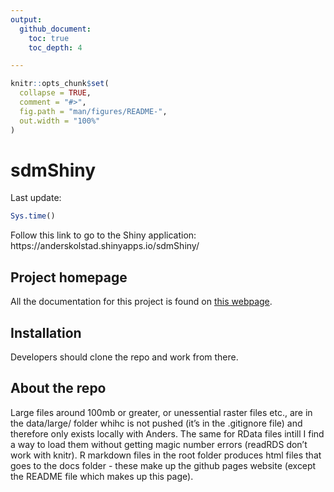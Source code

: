 ```yaml
---
output:
  github_document:
    toc: true
    toc_depth: 4

---
```


<!-- README.md is generated from README.Rmd. Please edit that file -->

```r
knitr::opts_chunk$set(
  collapse = TRUE,
  comment = "#>",
  fig.path = "man/figures/README-",
  out.width = "100%"
)
```

# sdmShiny

<!-- badges: start -->
<!-- badges: end -->

Last update:
```r
Sys.time()
```


Follow this link to go to the Shiny application:
https://anderskolstad.shinyapps.io/sdmShiny/


## Project homepage
All the documentation for this project is found on [this webpage](https://anders-kolstad.github.io/sdmShiny/).

## Installation
Developers should clone the repo and work from there.

## About the repo
Large files around 100mb or greater, or unessential raster files etc., are in the data/large/ folder whihc is not pushed (it's in the .gitignore file) and therefore only exists locally with Anders. The same for RData files intill I find a way to load them without getting magic number errors (readRDS don't work with knitr). R markdown files in the root folder produces html files that goes to the docs folder - these make up the github pages website (except the README file which makes up this page). 


